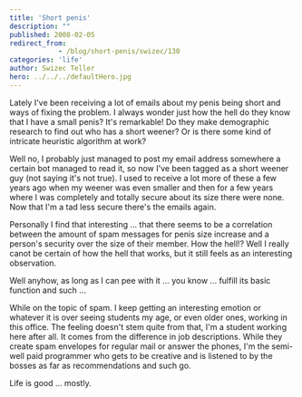 ```yaml
---
title: 'Short penis'
description: ""
published: 2008-02-05
redirect_from: 
            - /blog/short-penis/swizec/130
categories: 'life'
author: Swizec Teller
hero: ../../../defaultHero.jpg
---
```

Lately I've been receiving a lot of emails about my penis being short and ways of fixing the problem. I always wonder just how the hell do they know that I have a small penis? It's remarkable! Do they make demographic research to find out who has a short weener? Or is there some kind of intricate heuristic algorithm at work?

Well no, I probably just managed to post my email address somewhere a certain bot managed to read it, so now I've been tagged as a short weener guy (not saying it's not true). I used to receive a lot more of these a few years ago when my weener was even smaller and then for a few years where I was completely and totally secure about its size there were none. Now that I'm a tad less secure there's the emails again.

Personally I find that interesting ... that there seems to be a correlation between the amount of spam messages for penis size increase and a person's security over the size of their member. How the hell!? Well I really canot be certain of how the hell that works, but it still feels as an interesting observation.

Well anyhow, as long as I can pee with it ... you know ... fulfill its basic function and such ...

While on the topic of spam. I keep getting an interesting emotion or whatever it is over seeing students my age, or even older ones, working in this office. The feeling doesn't stem quite from that, I'm a student working here after all. It comes from the difference in job descriptions. While they create spam envelopes for regular mail or answer the phones, I'm the semi-well paid programmer who gets to be creative and is listened to by the bosses as far as recommendations and such go.

Life is good ... mostly.